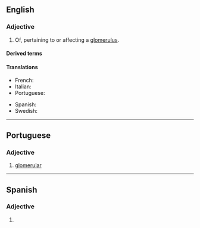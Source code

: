 ==English==

===Adjective===
{{en-adj|-}}

# Of, pertaining to or affecting a [[glomerulus]].

====Derived terms====
{{der3|lang=en
|interglomerular
|juxtaglomerular
|extraglomerular
|preglomerular
|periglomerular
|postglomerular
|glomerular lipidosis
|intraglomerular
|tubuloglomerular
|multiglomerular
|transglomerular
|uniglomerular
|aglomerular}}

====Translations====
{{trans-top|Of or pertaining to a glomerulus}}
* French: {{t|fr|glomérulaire}}
* Italian: {{t|it|glomerulare}}
* Portuguese: {{t|pt|glomerular}}
{{trans-mid}}
* Spanish: {{t|es|glomerular}}
* Swedish: {{t+|sv|glomerulär}}
{{trans-bottom}}

----

==Portuguese==

===Adjective===
{{pt-adj|glomerul|ar}}

# [[#English|glomerular]]
----
==Spanish==

===Adjective===
{{es-adj|pl=glomerulares}}

# {{l|en|glomerular}}